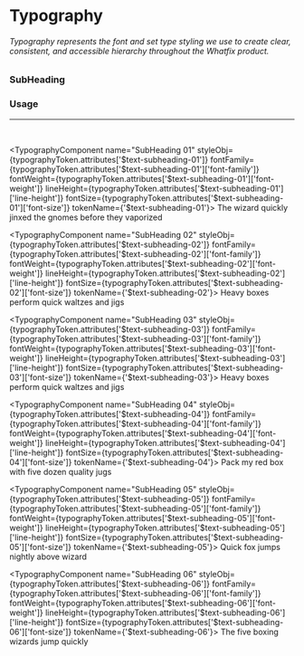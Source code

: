 

<Meta title="Foundations/Typography/SubHeading" />


# Typography
###### Typography represents the font and set type styling we use to create clear, consistent, and accessible hierarchy throughout the Whatfix product.
### SubHeading
### Usage
---
<br/>

<TypographyComponent 
  name="SubHeading 01"
  styleObj={typographyToken.attributes['$text-subheading-01']}
  fontFamily={typographyToken.attributes['$text-subheading-01']['font-family']}
  fontWeight={typographyToken.attributes['$text-subheading-01']['font-weight']}
  lineHeight={typographyToken.attributes['$text-subheading-01']['line-height']}
  fontSize={typographyToken.attributes['$text-subheading-01']['font-size']}
  tokenName={'$text-subheading-01'}>
The wizard quickly jinxed the gnomes before they vaporized
</TypographyComponent> 

<TypographyComponent 
  name="SubHeading 02"
  styleObj={typographyToken.attributes['$text-subheading-02']}
  fontFamily={typographyToken.attributes['$text-subheading-02']['font-family']}
  fontWeight={typographyToken.attributes['$text-subheading-02']['font-weight']}
  lineHeight={typographyToken.attributes['$text-subheading-02']['line-height']}
  fontSize={typographyToken.attributes['$text-subheading-02']['font-size']}
  tokenName={'$text-subheading-02'}>
Heavy boxes perform quick waltzes and jigs
</TypographyComponent> 

<TypographyComponent 
  name="SubHeading 03"
  styleObj={typographyToken.attributes['$text-subheading-03']}
  fontFamily={typographyToken.attributes['$text-subheading-03']['font-family']}
  fontWeight={typographyToken.attributes['$text-subheading-03']['font-weight']}
  lineHeight={typographyToken.attributes['$text-subheading-03']['line-height']}
  fontSize={typographyToken.attributes['$text-subheading-03']['font-size']}
  tokenName={'$text-subheading-03'}>
Heavy boxes perform quick waltzes and jigs
</TypographyComponent> 

<TypographyComponent 
  name="SubHeading 04"
  styleObj={typographyToken.attributes['$text-subheading-04']}
  fontFamily={typographyToken.attributes['$text-subheading-04']['font-family']}
  fontWeight={typographyToken.attributes['$text-subheading-04']['font-weight']}
  lineHeight={typographyToken.attributes['$text-subheading-04']['line-height']}
  fontSize={typographyToken.attributes['$text-subheading-04']['font-size']}
  tokenName={'$text-subheading-04'}>
Pack my red box with five dozen quality jugs
</TypographyComponent> 

<TypographyComponent 
  name="SubHeading 05"
  styleObj={typographyToken.attributes['$text-subheading-05']}
  fontFamily={typographyToken.attributes['$text-subheading-05']['font-family']}
  fontWeight={typographyToken.attributes['$text-subheading-05']['font-weight']}
  lineHeight={typographyToken.attributes['$text-subheading-05']['line-height']}
  fontSize={typographyToken.attributes['$text-subheading-05']['font-size']}
  tokenName={'$text-subheading-05'}>
Quick fox jumps nightly above wizard
</TypographyComponent> 

<TypographyComponent 
  name="SubHeading 06"
  styleObj={typographyToken.attributes['$text-subheading-06']}
  fontFamily={typographyToken.attributes['$text-subheading-06']['font-family']}
  fontWeight={typographyToken.attributes['$text-subheading-06']['font-weight']}
  lineHeight={typographyToken.attributes['$text-subheading-06']['line-height']}
  fontSize={typographyToken.attributes['$text-subheading-06']['font-size']}
  tokenName={'$text-subheading-06'}>
The five boxing wizards jump quickly
</TypographyComponent> 
